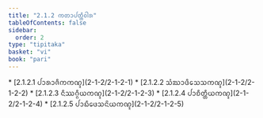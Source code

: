 ```yaml
---
title: "2.1.2 ᨠᨲᩣᨸᨲ᩠ᨲᩥᩅᩤᩁ"
tableOfContents: false
sidebar:
  order: 2
type: "tipitaka"
basket: "vi"
book: "pari"
---
```



<DynamicBreadcrumb />



<TableOfContents book="pari" section="2.1.2">
* [2.1.2.1 ᨸᩣᩁᩣᨩᩥᨠᨠᨱ᩠ᨯ](2-1-2/2-1-2-1)
* [2.1.2.2 ᩈᩴᨥᩣᨴᩥᩈᩮᩈᨠᨱ᩠ᨯ](2-1-2/2-1-2-2)
* [2.1.2.3 ᨶᩥᩔᨣ᩠ᨣᩥᨿᨠᨱ᩠ᨯ](2-1-2/2-1-2-3)
* [2.1.2.4 ᨸᩣᨧᩥᨲ᩠ᨲᩥᨿᨠᨱ᩠ᨯ](2-1-2/2-1-2-4)
* [2.1.2.5 ᨸᩣᨭᩥᨴᩮᩈᨶᩦᨿᨠᨱ᩠ᨯ](2-1-2/2-1-2-5)
</TableOfContents>